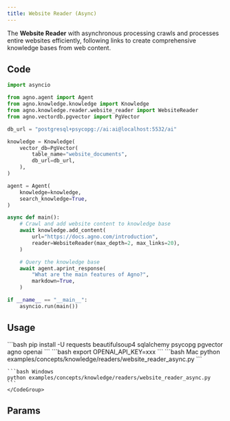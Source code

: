 ```yaml
---
title: Website Reader (Async)
---
```


The **Website Reader** with asynchronous processing crawls and processes entire websites efficiently, following links to create comprehensive knowledge bases from web content.

## Code

```python examples/concepts/knowledge/readers/website_reader_async.py
import asyncio

from agno.agent import Agent
from agno.knowledge.knowledge import Knowledge
from agno.knowledge.reader.website_reader import WebsiteReader
from agno.vectordb.pgvector import PgVector

db_url = "postgresql+psycopg://ai:ai@localhost:5532/ai"

knowledge = Knowledge(
    vector_db=PgVector(
        table_name="website_documents",
        db_url=db_url,
    ),
)

agent = Agent(
    knowledge=knowledge,
    search_knowledge=True,
)

async def main():
    # Crawl and add website content to knowledge base
    await knowledge.add_content(
        url="https://docs.agno.com/introduction",
        reader=WebsiteReader(max_depth=2, max_links=20),
    )

    # Query the knowledge base
    await agent.aprint_response(
        "What are the main features of Agno?",
        markdown=True,
    )

if __name__ == "__main__":
    asyncio.run(main())
```

## Usage

<Steps>
  <Snippet file="create-venv-step.mdx" />

  <Step title="Install libraries">
    ```bash
    pip install -U requests beautifulsoup4 sqlalchemy psycopg pgvector agno openai    
    ```
  </Step>

  <Step title="Set environment variables">
    ```bash
    export OPENAI_API_KEY=xxx
    ```
  </Step>

  <Snippet file="run-pgvector-step.mdx" />

  <Step title="Run Agent">
    <CodeGroup>
    ```bash Mac
    python examples/concepts/knowledge/readers/website_reader_async.py
    ```

    ```bash Windows
    python examples/concepts/knowledge/readers/website_reader_async.py
    ```
    </CodeGroup>
  </Step>
</Steps>

## Params

<Snippet file="website-reader-reference.mdx" />